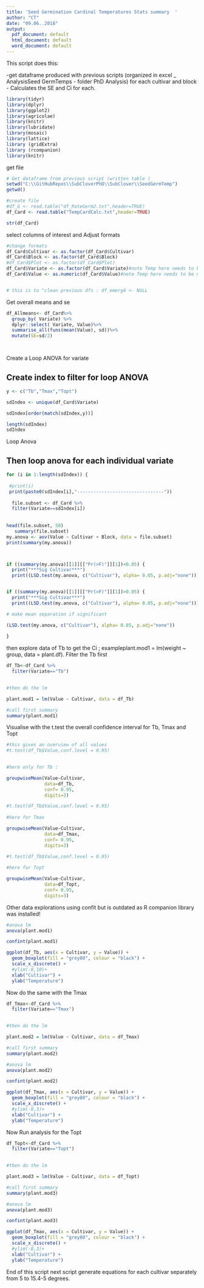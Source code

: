 ```yaml
---
title: 'Seed Germination Cardinal Temperatures Stats summary  '
author: "CT"
date: "09.06..2018"
output:
  pdf_document: default
  html_document: default
  word_document: default
---
```


This script does this:

-get dataframe produced with previous scripts (organized in excel _ AnalysisSeed GermTemps - folder PhD Analysis) for each cultivar and block
- Calculates the SE and Ci for each.     



```r
library(tidyr)
library(dplyr)
library(ggplot2)
library(agricolae)
library(knitr)
library(lubridate)
library(mosaic)
library(lattice)
library (gridExtra)
library (rcompanion)
library(knitr) 

```

get file 

```r
# Get dataframe from previous script (written table )
setwd("C:\\GitHubRepos\\SubCloverPhD\\SubClover\\SeedGermTemp")
getwd()

#create file
#df_G <- read.table("df_RateGerm2.txt",header=TRUE)
df_Card <- read.table("TempCardCalc.txt",header=TRUE)

str(df_Card)
```

select columns of interest and Adjust formats 
```r

#change formats
df_Card$Cultivar <- as.factor(df_Card$Cultivar)
df_Card$Block <- as.factor(df_Card$Block)
#df_Card$Plot <- as.factor(df_Card$Plot)
df_Card$Variate <- as.factor(df_Card$Variate)#note Temp here needs to be numeric for subseting 
df_Card$Value <- as.numeric(df_Card$Value)#note Temp here needs to be numeric for subseting


# this is to "clean previous dfs : df_emerg4 <- NULL
```

Get overall means and se 

```r

df_Allmeans<- df_Card%>%
  group_by( Variate) %>%
  dplyr::select( Variate, Value)%>%
  summarise_all(funs(mean(Value), sd))%>%
  mutate(SE=sd/2)




```



Create a Loop ANOVA for variate 


## Create index to filter for loop ANOVA

```r
y <- c("Tb","Tmax","Topt")

sdIndex <- unique(df_Card$Variate)

sdIndex[order(match(sdIndex,y))]

length(sdIndex)
sdIndex
```

Loop Anova 


## Then loop anova for each individual variate  

```r
for (i in 1:length(sdIndex)) {
  
 #print(i)
 print(paste0(sdIndex[i],"--------------------------------"))
  
  file.subset <- df_Card %>%
  filter(Variate==sdIndex[i])
  
 
head(file.subset, 50)
   summary(file.subset)
my.anova <- aov(Value ~ Cultivar + Block, data = file.subset)
print(summary(my.anova))



if ((summary(my.anova)[[1]][["Pr(>F)"]][1])<0.05) {
  print("***Sig Cultivar***") 
  print((LSD.test(my.anova, c("Cultivar"), alpha= 0.05, p.adj="none"))) } 


if ((summary(my.anova)[[1]][["Pr(>F)"]][1])>0.05) {
  print("***Sig Cultivar***") 
  print((LSD.test(my.anova, c("Cultivar"), alpha= 0.05, p.adj="none"))) } 

# make mean separation if significant

(LSD.test(my.anova, c("Cultivar"), alpha= 0.05, p.adj="none"))
  
}


```


then explore data of Tb  to get the Ci ; exampleplant.mod1 = lm(weight ~ group, data = plant.df). Filter the Tb first 



```r
df_Tb<-df_Card %>%
  filter(Variate=="Tb")
  

#then do the lm 

plant.mod1 = lm(Value ~ Cultivar, data = df_Tb)

#call first summary 
summary(plant.mod1)

```

Visualise  with the t.test the overall confidence interval for Tb, Tmax and Topt 

```r
#this gives an overview of all values 
#t.test(df_Tb$Value,conf.level = 0.95)
 

#here only for Tb :

groupwiseMean(Value~Cultivar,
              data=df_Tb,
              conf= 0.95,
              digits=3)

```



```r

#t.test(df_Tb$Value,conf.level = 0.95)
 
#here for Tmax

groupwiseMean(Value~Cultivar,
              data=df_Tmax,
              conf= 0.95,
              digits=3)

```


```r

#t.test(df_Tb$Value,conf.level = 0.95)
 
#here for Topt 

groupwiseMean(Value~Cultivar,
              data=df_Topt,
              conf= 0.95,
              digits=3)

```



Other data explorations  using confit but is outdated as R companion library was installed! 


```r

#anova lm 
anova(plant.mod1)


```



```r

confint(plant.mod1)

```


```r

ggplot(df_Tb, aes(x = Cultivar, y = Value)) +
  geom_boxplot(fill = "grey80", colour = "black") +
  scale_x_discrete() +
  #ylim(-8,10)+
  xlab("Cultivar") +
  ylab("Temperature")


```




Now do the same with the Tmax 


```r
df_Tmax<-df_Card %>%
  filter(Variate=="Tmax")
  

#then do the lm 

plant.mod2 = lm(Value ~ Cultivar, data = df_Tmax)

#call first summary 
summary(plant.mod2)

```



```r

#anova lm 
anova(plant.mod2)


```



```r

confint(plant.mod2)

```



```r

ggplot(df_Tmax, aes(x = Cultivar, y = Value)) +
  geom_boxplot(fill = "grey80", colour = "black") +
  scale_x_discrete() +
  #ylim(-8,3)+
  xlab("Cultivar") +
  ylab("Temperature")

```





Now Run analysis for the Topt 




```r
df_Topt<-df_Card %>%
  filter(Variate=="Topt")
  

#then do the lm 

plant.mod3 = lm(Value ~ Cultivar, data = df_Topt)

#call first summary 
summary(plant.mod3)

```



```r

#anova lm 
anova(plant.mod3)


```



```r

confint(plant.mod3)

```



```r

ggplot(df_Tmax, aes(x = Cultivar, y = Value)) +
  geom_boxplot(fill = "grey80", colour = "black") +
  scale_x_discrete() +
  #ylim(-8,3)+
  xlab("Cultivar") +
  ylab("Temperature")

```





End of this script
next script generate equations for each cultivar separately from 5 to 15.4-5 degrees. 